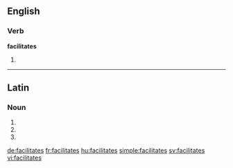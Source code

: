 ==English==

===Verb===
'''facilitates'''

# {{en-third-person singular of|facilitate}}

----

==Latin==

===Noun===
{{la-noun-form|facilitātēs}}

# {{inflection of|facilitas|facilitās|nom|p|lang=la}}
# {{inflection of|facilitas|facilitās|acc|p|lang=la}}
# {{inflection of|facilitas|facilitās|voc|p|lang=la}}


[[de:facilitates]]
[[fr:facilitates]]
[[hu:facilitates]]
[[simple:facilitates]]
[[sv:facilitates]]
[[vi:facilitates]]